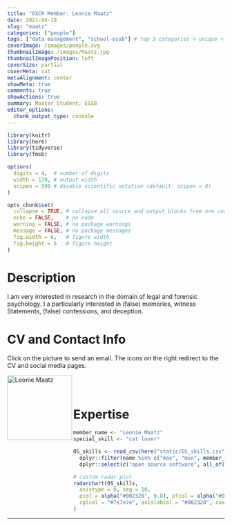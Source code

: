 ```yaml
---
title: "OSCR Member: Leonie Maatz"
date: 2021-04-19
slug: "maatz"
categories: ["people"]
tags: ["data management", "school-essb"] # top 3 categories + unique + school
coverImage: /images/people.svg
thumbnailImage: /images/Maatz.jpg
thumbnailImagePosition: left
coverSize: partial
coverMeta: out
metaAlignment: center
showMeta: true
comments: true
showActions: true
summary: Master Student, ESSB
editor_options: 
  chunk_output_type: console
---
```


```r

library(knitr)
library(here)
library(tidyverse)
library(fmsb)

options(
  digits = 4,  # number of digits
  width = 120, # output width
  scipen = 999 # disable scientific notation (default: scipen = 0)
)

opts_chunk$set(
  collapse = TRUE, # collapse all source and output blocks from one code chunk into a single block
  echo = FALSE,    # no code
  warning = FALSE, # no package warnings
  message = FALSE, # no package messages
  fig.width = 6,   # figure width
  fig.height = 6   # figure height
)

```

# Description

I am very interested in research in the domain of legal and forensic psychology. I a particularly interested in (false) memories, witness Statements, (false) confessions, and deception.

# CV and Contact Info

Click on the picture to send an email. The icons on the right redirect to the CV and social media pages.

<!-- EMAIL -->
<p>
  <a href="mailto:572908lm@student.eur.nl">
  <img border="0" alt="Leonie Maatz" src="/images/Maatz.jpg" width="150" height="150" align="left">
  </a>
</p>

<!-- CV -->
<p align="center">
  <a href="https://docs.google.com/document/d/1XbHMjrjL3WSr5gMWHwCTY4jJFFefJflKr3-3jBid55c/edit?usp=sharing" class="fa fa-file fa-2x" style="color:#00B969;">
  </a>
</p>

<!-- LINKEDIN -->
<p align="center">
  <a href="https://www.linkedin.com/in/leonie-maatz-000" class="fa fa-linkedin fa-2x" style="color:#000000;">
  </a>
</p>

<BR><BR>

# Expertise

```r

member_name <- "Leonie Maatz"
special_skill <- "cat lover"

OS_skills <- read_csv(here("static/OS_skills.csv")) %>%
  dplyr::filter(name %in% c("max", "min", member_name)) %>%
  dplyr::select(c("open source software", all_of(special_skill), "open access", "reproducible analysis", "data management", "data sharing", "preregistration"))

# custom radar plot
radarchart(OS_skills,
  axistype = 0, seg = 10,
  pcol = alpha("#002328", 0.8), pfcol = alpha("#00B969", 0.6), plwd = 4, centerzero = TRUE, # polygon
  cglcol = "#7e7e7e", axislabcol = "#002328", caxislabels = seq(0, 10, 2), cglwd = 0.8 # grid
)

```

***


